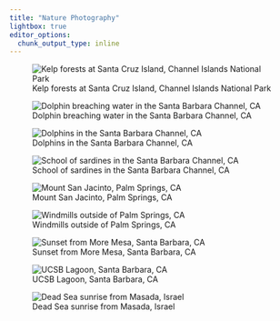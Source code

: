 ```yaml
---
title: "Nature Photography"
lightbox: true
editor_options: 
  chunk_output_type: inline
---
```


![Kelp forests at Santa Cruz Island, Channel Islands National Park](media/DSC_4341.jpg){group="my-gallery"}

![Dolphin breaching water in the Santa Barbara Channel, CA](media/DSC_9405.jpg){group="my-gallery"}

![Dolphins in the Santa Barbara Channel, CA](media/DSC_9327.jpg){group="my-gallery"}

![School of sardines in the Santa Barbara Channel, CA](media/DSC_9389.jpeg){group="my-gallery"}

![Mount San Jacinto, Palm Springs, CA](media/DSC_9156.jpg){group="my-gallery"}

![Windmills outside of Palm Springs, CA](media/DSC_9137.jpg){group="my-gallery"}

![Sunset from More Mesa, Santa Barbara, CA](media/DSC_0681.jpg){group="my-gallery"}

![UCSB Lagoon, Santa Barbara, CA](media/_DSC2631.jpg){group="my-gallery"}

![Dead Sea sunrise from Masada, Israel](media/DSC_7873.jpg){group="my-gallery"}

